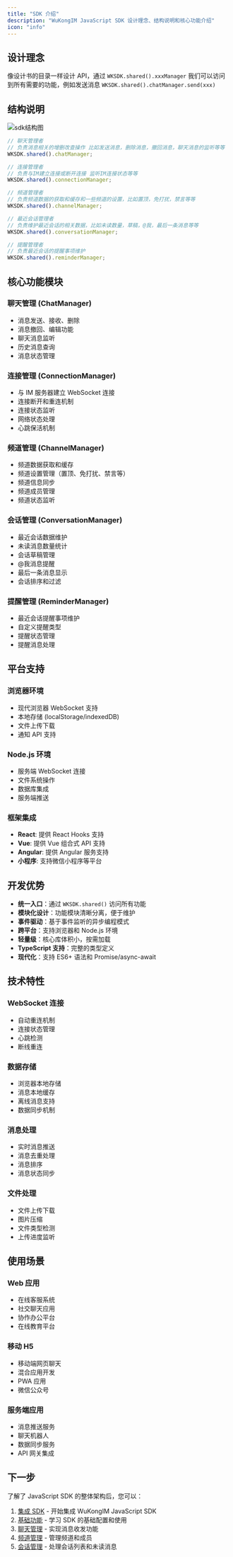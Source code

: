 ```yaml
---
title: "SDK 介绍"
description: "WuKongIM JavaScript SDK 设计理念、结构说明和核心功能介绍"
icon: "info"
---
```


## 设计理念

像设计书的目录一样设计 API，通过 `WKSDK.shared().xxxManager` 我们可以访问到所有需要的功能，例如发送消息 `WKSDK.shared().chatManager.send(xxx)`

## 结构说明

![sdk结构图](./wkjssdk.png)

```js
// 聊天管理者
// 负责消息相关的增删改查操作 比如发送消息，删除消息，撤回消息，聊天消息的监听等等
WKSDK.shared().chatManager;

// 连接管理者
// 负责与IM建立连接或断开连接 监听IM连接状态等等
WKSDK.shared().connectionManager;

// 频道管理者
// 负责频道数据的获取和缓存和一些频道的设置，比如置顶，免打扰，禁言等等
WKSDK.shared().channelManager;

// 最近会话管理者
// 负责维护最近会话的相关数据，比如未读数量，草稿，@我，最后一条消息等等
WKSDK.shared().conversationManager;

// 提醒管理者
// 负责最近会话的提醒事项维护
WKSDK.shared().reminderManager;
```

## 核心功能模块

### 聊天管理 (ChatManager)
- 消息发送、接收、删除
- 消息撤回、编辑功能
- 聊天消息监听
- 历史消息查询
- 消息状态管理

### 连接管理 (ConnectionManager)
- 与 IM 服务器建立 WebSocket 连接
- 连接断开和重连机制
- 连接状态监听
- 网络状态处理
- 心跳保活机制

### 频道管理 (ChannelManager)
- 频道数据获取和缓存
- 频道设置管理（置顶、免打扰、禁言等）
- 频道信息同步
- 频道成员管理
- 频道状态监听

### 会话管理 (ConversationManager)
- 最近会话数据维护
- 未读消息数量统计
- 会话草稿管理
- @我消息提醒
- 最后一条消息显示
- 会话排序和过滤

### 提醒管理 (ReminderManager)
- 最近会话提醒事项维护
- 自定义提醒类型
- 提醒状态管理
- 提醒消息处理

## 平台支持

### 浏览器环境
- 现代浏览器 WebSocket 支持
- 本地存储 (localStorage/indexedDB)
- 文件上传下载
- 通知 API 支持

### Node.js 环境
- 服务端 WebSocket 连接
- 文件系统操作
- 数据库集成
- 服务端推送

### 框架集成
- **React**: 提供 React Hooks 支持
- **Vue**: 提供 Vue 组合式 API 支持
- **Angular**: 提供 Angular 服务支持
- **小程序**: 支持微信小程序等平台

## 开发优势

- **统一入口**：通过 `WKSDK.shared()` 访问所有功能
- **模块化设计**：功能模块清晰分离，便于维护
- **事件驱动**：基于事件监听的异步编程模式
- **跨平台**：支持浏览器和 Node.js 环境
- **轻量级**：核心库体积小，按需加载
- **TypeScript 支持**：完整的类型定义
- **现代化**：支持 ES6+ 语法和 Promise/async-await

## 技术特性

### WebSocket 连接
- 自动重连机制
- 连接状态管理
- 心跳检测
- 断线重连

### 数据存储
- 浏览器本地存储
- 消息本地缓存
- 离线消息支持
- 数据同步机制

### 消息处理
- 实时消息推送
- 消息去重处理
- 消息排序
- 消息状态同步

### 文件处理
- 文件上传下载
- 图片压缩
- 文件类型检测
- 上传进度监听

## 使用场景

### Web 应用
- 在线客服系统
- 社交聊天应用
- 协作办公平台
- 在线教育平台

### 移动 H5
- 移动端网页聊天
- 混合应用开发
- PWA 应用
- 微信公众号

### 服务端应用
- 消息推送服务
- 聊天机器人
- 数据同步服务
- API 网关集成

## 下一步

了解了 JavaScript SDK 的整体架构后，您可以：

1. [集成 SDK](/zh/sdk/wukongim/javascript/integration) - 开始集成 WuKongIM JavaScript SDK
2. [基础功能](/zh/sdk/wukongim/javascript/base) - 学习 SDK 的基础配置和使用
3. [聊天管理](/zh/sdk/wukongim/javascript/chat) - 实现消息收发功能
4. [频道管理](/zh/sdk/wukongim/javascript/channel) - 管理频道和成员
5. [会话管理](/zh/sdk/wukongim/javascript/conversation) - 处理会话列表和未读消息
